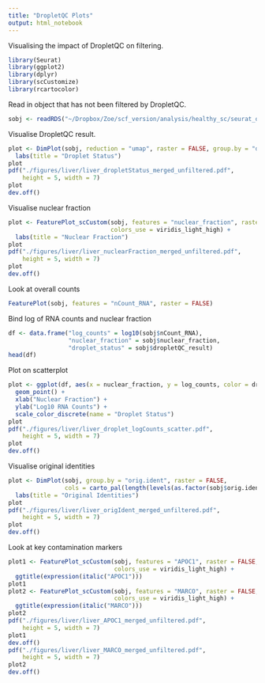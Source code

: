 ```yaml
---
title: "DropletQC Plots"
output: html_notebook
---
```


Visualising the impact of DropletQC on filtering.

```r
library(Seurat)
library(ggplot2)
library(dplyr)
library(scCustomize)
library(rcartocolor)
```

Read in object that has not been filtered by DropletQC.

```r
sobj <- readRDS("~/Dropbox/Zoe/scf_version/analysis/healthy_sc/seurat_objects/no_dropletQC/allMerged_noDropletQC.RDS")
```

Visualise DropletQC result.

```r
plot <- DimPlot(sobj, reduction = "umap", raster = FALSE, group.by = "dropletQC_result") +
  labs(title = "Droplet Status")
plot
pdf("./figures/liver/liver_dropletStatus_merged_unfiltered.pdf",
    height = 5, width = 7)
plot
dev.off()
```

Visualise nuclear fraction

```r
plot <- FeaturePlot_scCustom(sobj, features = "nuclear_fraction", raster = FALSE,
                             colors_use = viridis_light_high) +
  labs(title = "Nuclear Fraction")
plot
pdf("./figures/liver/liver_nuclearFraction_merged_unfiltered.pdf",
    height = 5, width = 7)
plot
dev.off()
```

Look at overall counts

```r
FeaturePlot(sobj, features = "nCount_RNA", raster = FALSE)
```

Bind log of RNA counts and nuclear fraction

```r
df <- data.frame("log_counts" = log10(sobj$nCount_RNA), 
                 "nuclear_fraction" = sobj$nuclear_fraction,
                 "droplet_status" = sobj$dropletQC_result)
head(df)
```

Plot on scatterplot

```r
plot <- ggplot(df, aes(x = nuclear_fraction, y = log_counts, color = droplet_status)) +
  geom_point() +
  xlab("Nuclear Fraction") +
  ylab("Log10 RNA Counts") +
  scale_color_discrete(name = "Droplet Status")
plot
pdf("./figures/liver/liver_droplet_logCounts_scatter.pdf",
    height = 5, width = 7)
plot
dev.off()
```


Visualise original identities

```r
plot <- DimPlot(sobj, group.by = "orig.ident", raster = FALSE,
                cols = carto_pal(length(levels(as.factor(sobj$orig.ident))), "Safe")) +
  labs(title = "Original Identities")
plot
pdf("./figures/liver/liver_origIdent_merged_unfiltered.pdf",
    height = 5, width = 7)
plot
dev.off()
```

Look at key contamination markers

```r
plot1 <- FeaturePlot_scCustom(sobj, features = "APOC1", raster = FALSE,
                              colors_use = viridis_light_high) +
  ggtitle(expression(italic("APOC1")))
plot1
plot2 <- FeaturePlot_scCustom(sobj, features = "MARCO", raster = FALSE,
                              colors_use = viridis_light_high) +
  ggtitle(expression(italic("MARCO")))
plot2
pdf("./figures/liver/liver_APOC1_merged_unfiltered.pdf",
    height = 5, width = 7)
plot1
dev.off()
pdf("./figures/liver/liver_MARCO_merged_unfiltered.pdf",
    height = 5, width = 7)
plot2
dev.off()
```




